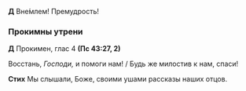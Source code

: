 **Д** Вне́млем! Премудрость! 

### Прокимны утрени

**Д** Прокимен, глас 4 **(Пс 43:27, 2)**

Восстань, *Господи,* и помоги нам! / Будь же милостив к нам, спаси!

**Стих** Мы слышали, Боже, своими ушами рассказы наших отцов.
